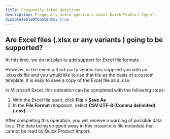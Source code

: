 ```yaml
---
title: Frequently Asked Questions
description: Frequently asked questions about Quick Product Import.
disableTableOfContents: true
---
```


## Are Excel files (.xlsx or any variants ) going to be supported?

At this time, we do not plan to add support for Excel file formats.

However, in the event a third-party vendor has supplied you with an .xlsx/xls file and you would like to use that file as the basis of a custom template, it is easy to save a copy of the Excel file as a .csv.

In Microsoft Excel, this operation can be completed with the following steps:

1. With the Excel file open, click **File > Save As**
2. In the **File Format** dropdown, select **CSV UTF-8 (Comma delimited) (.csv)**

After completing this operation, you will receive a warning of possible data loss. The data being stripped away in this instance is file metadata that cannot be read by Quick Product Import.
